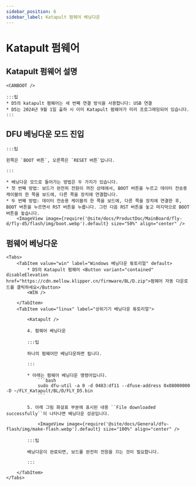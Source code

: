 ```yaml
---
sidebar_position: 6
sidebar_label: Katapult 펌웨어 베닝다운
---
```



# Katapult 펌웨어

## Katapult 펌웨어 설명

    <CANBOOT />

    :::팁
    * D5의 katapult 펌웨어는 세 번째 연결 방식을 사용합니다: USB 연결
    * D5는 2024년 9월 1일 출하 시 이미 Katapult 펌웨어가 미리 프로그래밍되어 있습니다.
    :::

## DFU 베닝다운 모드 진입

    :::팁

    왼쪽은 `BOOT 버튼`, 오른쪽은 `RESET 버튼`입니다.

    :::

    * 베닝다운 모드로 들어가는 방법은 두 가지가 있습니다.
    * 첫 번째 방법: 보드가 완전히 전원이 꺼진 상태에서, BOOT 버튼을 누르고 데이터 전송용 케이블의 한 쪽을 보드에, 다른 쪽을 장치에 연결합니다.
    * 두 번째 방법: 데이터 전송용 케이블의 한 쪽을 보드에, 다른 쪽을 장치에 연결한 후, BOOT 버튼을 누르면서 RST 버튼을 누릅니다. 그런 다음 RST 버튼을 놓고 마지막으로 BOOT 버튼을 놓습니다.
        <ImageView image={require('@site/docs/ProductDoc/MainBoard/fly-d/fly-d5/flash/img/boot.webp').default} size="50%" align="center" />

## 펌웨어 베닝다운

    <Tabs>
        <TabItem value="win" label="Windows 베닝다운 튜토리얼" default>
            * D5의 Katapult 펌웨어 <Button variant="contained" disableElevation href="https://cdn.mellow.klipper.cn/firmware/BL/D.zip">펌웨어 자동 다운로드를 클릭하세요</Button>
            <WIN />

        </TabItem>
        <TabItem value="linux" label="상위기기 베닝다운 튜토리얼">

            <Katapult />

            4. 펌웨어 베닝다운

            :::팁

            하나의 펌웨어만 베닝다운하면 됩니다.

            :::

            * 아래는 펌웨어 베닝다운 명령어입니다.
                ```bash
                sudo dfu-util -a 0 -d 0483:df11 --dfuse-address 0x08000000 -D ~/FLY_Katapult/BL/D/FLY_D5.bin
                ```

            5. 아래 그림 화살표 부분에 표시된 내용 ``File downloaded successfully``이 나타나면 베닝다운 성공입니다.

                <ImageView image={require('@site/docs/General/dfu-flash/img/make-flash.webp').default} size="100%" align="center" />

            :::팁

            베닝다운이 완료되면, 보드를 완전히 전원을 끄는 것이 필요합니다.

            :::

        </TabItem>
    </Tabs>
